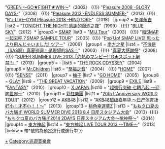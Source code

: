 {{Navbox
|name  = 日產體育場舉行的演唱會
|title = [[日產體育場 (橫濱)|日產體育場]]舉行的[[演唱會]]
|state = collapsed
|image = [[File:ISY01.jpg|150px]]
|group1 = [[B'z]]
|list1 = "[[B'z LIVE-GYM '99 "Brotherhood"|Brotherhood]]"（1999） {{!}} "[[A BEAUTIFUL REEL. B'z LIVE-GYM 2002 GREEN ～GO★FIGHT★WIN～|GREEN ～GO★FIGHT★WIN～]]"（2002） {{!}} "[[B'z LIVE-GYM Pleasure 2008 -GLORY DAYS-|Pleasure 2008 -GLORY DAYS-]]"（2008） {{!}} "[[B'z LIVE-GYM Pleasure 2013 ENDLESS SUMMER -XXV BEST-|Pleasure 2013 -ENDLESS SUMMER-]]"（2013）{{!}} "[[B'z LIVE-GYM Pleasure 2018 -HINOTORI-]]"（2018）
|group2 = [[矢澤永吉]]
|list2 = "[[TONIGHT THE NIGHT! 感謝的爆炸之夜]]"（1999） {{!}} "[[EIKICHI YAZAWA 40th ANNIVERSARY LIVE「BLUE SKY」|BLUE SKY]]"（2012）*
|group3 = [[SMAP]]
|list3 = "[[SMAP'03 "MIJ Tour"|MIJ Tour]]"（2003） {{!}} "[[和SMAP一起去吧？SMAP SAMPLE TOUR FOR 62DAYS|和SMAP一起去吧？SMAP SAMPLE TOUR]]"（2005）{{!}} "[[Pop Up! SMAP LIVE! 思ったより飛んじゃいました! ツアー]]"（2006）
|group4 = [[南方之星]]
|list4 = "[[SOUTHERN ALL STARS SUMMER LIVE 2003 不愧是（SAS啊）真夏巡迴！是現場的SAS！|不愧是（SAS啊）真夏巡迴！是現場的SAS！]]"（2003） {{!}} "[[真夏大感謝祭]]"（2008） {{!}} "[[SUPER SUMMER LIVE 2013『灼熱のマンピー!! G★スポット解禁!!』]]"（2013）
|group5 = -
|list5 = "[[POCARI SWEAT BLUE WAVE THE ROCK ODYSSEY 2004|THE ROCK ODYSSEY]]"（2004） 
|group6 = [[Mr.Children]]
|list6 = "[[Mr.Children Tour 2004 至福之音|至福之音]]"（2004） {{!}} "[[Mr.Children "HOME" TOUR 2007 -in the field-|HOME]]"（2007） {{!}} "[[Mr.Children Stadium Tour 2011 “SENSE” ～in the field～|SENSE]]"（2011）
|group7 = [[柚子 (組合)|柚子]]
|list7 = "[[YUZU STADIUM 2005 「GO HOME」|GO HOME]]"（2005）
|group8 = [[GLAY]]
|list8 = "[[GLAY 15th Anniversary Special Live 2009 THE GREAT VACATION in NISSAN STADIUM|THE GREAT VACATION]]"（2009）
|group9 = [[放浪兄弟|EXILE]]
|list9 = "[[EXILE LIVE TOUR 2010 "FANTASY"|FANTASY]]"（2010）
|group10 = [[X JAPAN]]
|list10 = "[[X JAPAN WORLD TOUR Live in YOKOHAMA 超強行突破 七轉八起 ～迎向世界～|超強行突破 七轉八起 ～迎向世界～]]"（2010）
|group11 = [[彩虹樂團]]
|list11 = "[[20th L'Anniversary L'Arc～en～Ciel WORLD TOUR 2012|20th L'Anniversary WORLD TOUR]]"（2012）
|group12 = [[AKB48]]
|list12 = "[[AKB48超级嘉年华 ～日产体育场 好小！才不小！！～]]"（2013）
|group13 = [[桃色幸運草Z]]
|list13 = "[[ももクロ夏のバカ騒ぎ WORLD SUMMER DIVE 2013 8.4 日産スタジアム大会]]"（2013）{{!}} "[[ももクロ夏のバカ騒ぎ2014 2DAYS 日産スタジアム大会～桃神祭～]]"（2014）
|group14 = [[東方神起]]
|list14 = "[[東方神起 LIVE TOUR 2013 〜TIME〜]]"（2013）
|below = 帶*號的為預定進行或進行中
}}<noinclude>
[[Category:在日產體育場舉行的演唱會|+]]
[[Category:巡迴音樂會]]
</noinclude>